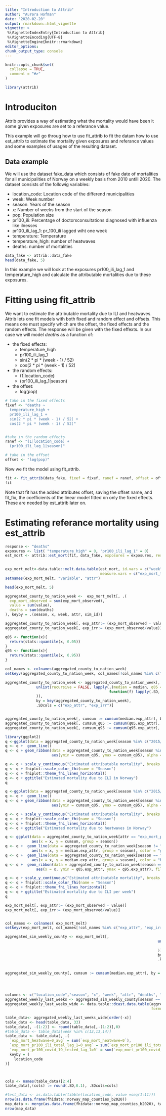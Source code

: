 ```yaml
---
title: "Introduction to Attrib"
author: "Aurora Hofman"
date: "2020-02-20"
output: rmarkdown::html_vignette
vignette: >
 %\VignetteIndexEntry{Introduction to Attrib}
 %\VignetteEncoding{UTF-8}
 %\VignetteEngine{knitr::rmarkdown}
editor_options:
chunk_output_type: console
---
```



```r
knitr::opts_chunk$set(
  collapse = TRUE,
  comment = "#>"
)
```

```r
library(attrib)
```

# Introduciton
Attrib provides a way of estimating what the mortality would have been it some given exposures are set to a referance value. 

This example will go throug how to use fit_attrib to fit the datam how to use est_attrib to estimate the mortality given exposures and referance values and some examples of usages of the resulting dataset. 

## Data example

We will use the dataset fake_data which consists of fake date of mortalities for all municipalities of Norway on a weekly basis from 2010 untill 2020. The dataset consists of the followig variables:

* location_code: Location code of the differend municipalities
* week: Week number
* season: Years of the season
* x: Number of weeks from the start of the season
* pop: Population size
* pr100_ili: Percentage of doctorsconsultations diagnosed with influenza like ilnesses 
* pr100_ili_lag_1: pr_100_ili lagged wiht one week
* temperature: Temperature
* temperature_high: number of heatwaves
* deaths: number of mortalities 



```r
data_fake <- attrib::data_fake
head(data_fake, 5)
```

In this example we will look at the exposures pr100_ili_lag_1 and temperature_high and calculate the attributable mortalities due to these exposures. 

# Fitting using fit_attrib

We want to estimate the attributable mortality due to ILI and heatwaves. Attrib lets one fit models with both fixed and random effect and offsets. This means one must specify which are the offset, the fixed effects and the random effects. The response will be given with the fixed effexts. In our case we will model *deaths* as a function of:

* the fixed effects:
  * temperature_high
  * pr100_ili_lag_1
  * sin(2 * pi * (week - 1) / 52) 
  * cos(2 * pi * (week - 1) / 52)
* the random effects:
  * (1|location_code)
  * (pr100_ili_lag_1|season)
* the offset:
  * log(pop)

```r
# take in the fixed effects
fixef <- "deaths ~
  temperature_high +
  pr100_ili_lag_1 +
  sin(2 * pi * (week - 1) / 52) +
  cos(2 * pi * (week - 1) / 52)"


#take in the random effects
ranef <- "(1|location_code) +
  (pr100_ili_lag_1|season)"

# take in the offset
offset <- "log(pop)"

```

Now we fit the model using fit_attrib. 

```r
fit <- fit_attrib(data_fake, fixef = fixef, ranef = ranef, offset = offset)
fit
```

Note that fit has the added attributes offset, saving the offset name, and fit_fix, the coefficients of the linear model fitted on only the fixed effects. These are needed by est_attrib later on. 

# Estimating referance mortality using est_attrib

```r
response <- "deaths"
exposures <- list( "temperature_high" = 0, "pr100_ili_lag_1" = 0)
est_mort <- attrib::est_mort(fit, data_fake, exposures = exposures, response = response )
  
```
```r
exp_mort_melt<-data.table::melt.data.table(est_mort, id.vars = c("week", "season",  "x", "week", "id", "sim_id", "deaths", "exp_mort_observed"),
                                           measure.vars = c("exp_mort_temperature_high=0", "exp_mort_pr100_ili_lag_1=0")) 
setnames(exp_mort_melt, "variable", "attr")

head(exp_mort_melt, 5)
```

```r
aggregated_county_to_nation_week <-  exp_mort_melt[, .(
  exp_mort_observed = sum(exp_mort_observed),
  value = sum(value), 
  deaths = sum(deaths)
), keyby = .(season, x, week, attr, sim_id)]

aggregated_county_to_nation_week[, exp_attr:= (exp_mort_observed - value)]
aggregated_county_to_nation_week[, exp_irr:= (exp_mort_observed/value)]

```

```r
q05 <- function(x){
  return(stats::quantile(x, 0.05))
}
q95 <- function(x){
  return(stats::quantile(x, 0.95))
}
```

```r
col_names <- colnames(aggregated_county_to_nation_week)
setkeyv(aggregated_county_to_nation_week, col_names[!col_names %in% c("exp_attr", "exp_irr","sim_id", "exposures", "exp_mort_observed", "value")])

aggregated_county_to_nation_week <- aggregated_county_to_nation_week[,
              unlist(recursive = FALSE, lapply(.(median = median, q05 = q05, q95 = q95),
                                               function(f) lapply(.SD, f)
              )), 
              by = key(aggregated_county_to_nation_week),
              .SDcols = c("exp_attr", "exp_irr")]


aggregated_county_to_nation_week[, cumsum := cumsum(median.exp_attr), by = .( attr, season)]
aggregated_county_to_nation_week[, cumsum_q05 := cumsum(q05.exp_attr), by = .( attr, season)]
aggregated_county_to_nation_week[, cumsum_q95 := cumsum(q95.exp_attr), by = .( attr, season)]

```

```r
library(ggplot2)
q <-ggplot(data = aggregated_county_to_nation_week[season %in% c("2015/2016", "2016/2017", "2017/2018", "2018/2019","2019/2020") & attr == "exp_mort_pr100_ili_lag_1=0"], aes(x = x, y = cumsum, group = season, color = season, fill = season)) 
q <- q +  geom_line() 
q <- q + geom_ribbon(data = aggregated_county_to_nation_week[season %in% c("2019/2020") & attr == "exp_mort_pr100_ili_lag_1=0"],
                     aes(ymin = cumsum_q05, ymax = cumsum_q95), alpha = 0.4, colour = NA)

q <- q + scale_y_continuous("Estimated attributable mortality", breaks = fhiplot::pretty_breaks(5), labels = fhiplot::format_nor)
q <- q + fhiplot::scale_color_fhi(name = "Season")
q <- q + fhiplot::theme_fhi_lines_horizontal()
q <- q + ggtitle("Estimated mortality due to ILI in Norway")
q

```

```r
q <-ggplot(data = aggregated_county_to_nation_week[season %in% c("2015/2016", "2016/2017", "2017/2018", "2018/2019","2019/2020") & attr == "exp_mort_temperature_high=0"], aes(x = x, y = cumsum, group = season, color = season, fill = season)) 
q <- q +  geom_line() 
q <- q + geom_ribbon(data = aggregated_county_to_nation_week[season %in% c("2019/2020") & attr == "exp_mort_temperature_high=0"],
                     aes(ymin = cumsum_q05, ymax = cumsum_q95), alpha = 0.4, colour = NA)

q <- q + scale_y_continuous("Estimated attributable mortality", breaks = fhiplot::pretty_breaks(5), labels = fhiplot::format_nor)
q <- q + fhiplot::scale_color_fhi(name = "Season")
q <- q + fhiplot::theme_fhi_lines_horizontal()
q <- q + ggtitle("Estimated mortality due to heatwaves in Norway")
```
```r
q <- ggplot(data = aggregated_county_to_nation_week[attr == "exp_mort_pr100_ili_lag_1=0"], 
            aes(x = x, y = cumsum, group = season)) 
q <- q +  geom_line(data = aggregated_county_to_nation_week[season != "2019/2020" &attr == "exp_mort_pr100_ili_lag_1=0"], 
            aes(x = x, y = median.exp_attr, group = season), color = "grey")
q <- q +  geom_line(data = aggregated_county_to_nation_week[season == "2019/2020" &attr == "exp_mort_pr100_ili_lag_1=0"], 
            aes(x = x, y = median.exp_attr, group = season), color = "blue")
q <- q +  geom_ribbon(data = aggregated_county_to_nation_week[season == "2019/2020" &attr == "exp_mort_pr100_ili_lag_1=0"], 
              aes(x = x, ymin = q05.exp_attr, ymax = q95.exp_attr), fill = "blue", alpha=0.4)

q <- q + scale_y_continuous("Estimated attributable mortality", breaks = fhiplot::pretty_breaks(5), labels = fhiplot::format_nor)
q <- q + fhiplot::scale_color_fhi(name = "Season")
q <- q + fhiplot::theme_fhi_lines_horizontal()
q <- q + ggtitle("Estimated mortality due to ILI per week")
q
```

```r
exp_mort_melt[, exp_attr:= (exp_mort_observed - value)]
exp_mort_melt[, exp_irr:= (exp_mort_observed/value)]


col_names <- colnames( exp_mort_melt)
setkeyv(exp_mort_melt, col_names[!col_names %in% c("exp_attr", "exp_irr","sim_id", "exposures", "exp_mort_observed", "value")])

aggregated_sim_weekly_county <- exp_mort_melt[,
                                                                     unlist(recursive = FALSE, lapply(.(median = median, q05 = q05, q95 = q95),
                                                                                                      function(f) lapply(.SD, f)
                                                                     )), 
                                                                     by = key(exp_mort_melt),
                                                                     .SDcols = c("exp_attr", "exp_irr")]


aggregated_sim_weekly_county[, cumsum := cumsum(median.exp_attr), by = .( attr, season)]




columns <- c("location_code","season", "x", "week", "attr", "deaths", "median.exp_attr")
aggregated_weekly_last_weeks <- aggregated_sim_weekly_county[season == "2019/2020", ..columns]
aggregated_weekly_last_weeks_wide <- data.table::dcast.data.table(aggregated_weekly_last_weeks, 
                                                                  formula = ...~ attr, fun = mean, value.var = "median.exp_attr")

table_data<- aggregated_weekly_last_weeks_wide[order(-x)]
table_data <- head(table_data, 33)
table_data[, -(1:2)] <- round(table_data[,-(1:2)],0)
#table_data <- table_data[week %in% c(12,13,14)]
table_data <- table_data[, .(
  `exp_mort_heatwave=0_avg` = sum(`exp_mort_heatwave=0`),
  `exp_mort_pr100_ili_total_lag_1=0_avg` = sum(`exp_mort_pr100_ili_total_lag_1=0`),
  `exp_mort_pr100_covid_19_tested_lag_1=0` = sum(`exp_mort_pr100_covid_19_tested_lag_1=0`)),
  keyby = (
    location_code
)]



cols <- names(table_data)[2:4]
table_data[,(cols) := round(.SD,0.1), .SDcols=cols]

#test_data <- as.data.table(tibble(location_code, value =seq(1:11)))
nrow(as.data.frame(fhidata::norway_map_counties_b2020))
map_data <- merge(as.data.frame(fhidata::norway_map_counties_b2020), table_data, all = TRUE)
nrow(map_data)

```

